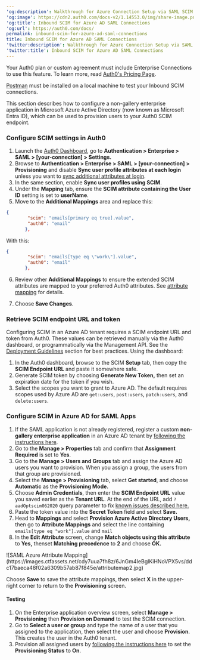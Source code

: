 ---
'og:description': Walkthrough for Azure Connection Setup via SAML SCIM
'og:image': https://cdn2.auth0.com/docs-v2/1.14553.0/img/share-image.png
'og:title': Inbound SCIM for Azure AD SAML Connections
'og:url': https://auth0.com/docs/
permalink: inbound-scim-for-azure-ad-saml-connections
title: Inbound SCIM for Azure AD SAML Connections
'twitter:description': Walkthrough for Azure Connection Setup via SAML SCIM
'twitter:title': Inbound SCIM for Azure AD SAML Connections
---
<Card title="Before you start">

Your Auth0 plan or custom agreement must include Enterprise Connections to use this feature. To learn more, read [Auth0's Pricing Page](https://auth0.com/pricing).

[Postman](https://www.postman.com/downloads/) must be installed on a local machine to test your Inbound SCIM connections.

</Card>

This section describes how to configure a non-gallery enterprise application in Microsoft Azure Active Directory (now known as Microsoft Entra ID), which can be used to provision users to your Auth0 SCIM endpoint.

### Configure SCIM settings in Auth0

1. Launch the [Auth0 Dashboard](https://manage.auth0.com/#/), go to **Authentication > Enterprise > SAML > [your-connection] > Settings.**
2. Browse to **Authentication > Enterprise > SAML > [your-connection] > Provisioning** and disable **Sync user profile attributes at each login** unless you want to [sync additional attributes at login](/docs/authenticate/protocols/scim/configure-inbound-scim).
3. In the same section, enable **Sync user profiles using SCIM**.
4. Under the **Mapping** tab, ensure the **SCIM attribute containing the User ID** setting is set to **userName**.
5. Move to the **Additional Mappings** area and replace this:

```json lines
{
		"scim": "emails[primary eq true].value",
		"auth0": "email"
	   },
```






With this:

```json lines
{
		"scim": "emails[type eq \"work\"].value",
		"auth0": "email"
	   },
```






6. Review other **Additional Mappings** to ensure the extended SCIM attributes are mapped to your preferred Auth0 attributes. See [attribute mapping](/docs/authenticate/protocols/scim/configure-inbound-scim#attribute-mapping) for details.

7. Choose **Save Changes**.

### Retrieve SCIM endpoint URL and token

Configuring SCIM in an Azure AD tenant requires a SCIM endpoint URL and token from Auth0. These values can be retrieved manually via the <Tooltip tip="Auth0 Dashboard: Auth0's main product to configure your services." cta="View Glossary" href="/docs/glossary?term=Auth0+dashboard">Auth0 dashboard</Tooltip>, or programmatically via the <Tooltip tip="Management API: A product to allow customers to perform administrative tasks." cta="View Glossary" href="/docs/glossary?term=Management+API">Management API</Tooltip>. See the [Deployment Guidelines](/docs/authenticate/protocols/scim/configure-inbound-scim#deployment-guidelines) section for best practices. Using the dashboard:

1. In the Auth0 dashboard, browse to the SCIM **Setup** tab, then copy the **SCIM Endpoint URL** and paste it somewhere safe.
2. Generate SCIM token by choosing **Generate New Token,** then set an expiration date for the token if you wish.
3. Select the scopes you want to grant to Azure AD. The default requires scopes used by Azure AD are `get:users`, `post:users`, `patch:users`, and `delete:users`.

### Configure SCIM in Azure AD for SAML Apps

1. If the SAML application is not already registered, register a custom **non-gallery enterprise application** in an Azure AD tenant by [following the instructions here](https://community.auth0.com/t/setting-up-azure-ad-as-saml-enterprise-connection/87829).
2. Go to the **Manage > Properties** tab and confirm that **Assignment Required** is set to **Yes**.
3. Go to the **Manage > Users and Groups** tab and assign the Azure AD users you want to provision. When you assign a group, the users from that group are provisioned.
4. Select the **Manage > Provisioning** tab, select **Get started**, and choose **Automatic** as the **Provisioning Mode.**
5. Choose **Admin Credentials**, then enter the **SCIM Endpoint URL** value you saved earlier as the **Tenant URL**. At the end of the URL, add `?aadOptscim062020` query parameter to fix [known issues described here.](https://learn.microsoft.com/en-us/azure/active-directory/app-provisioning/application-provisioning-config-problem-scim-compatibility)
6. Paste the token value into the **Secret Token** field and select **Save.**
7. Head to **Mappings** and select **Provision Azure Active Directory Users,** then go to **Attribute Mappings** and select the line containing `emails[type eq "work"].value` and `mail`
8. In the **Edit Attribute** screen, change **Match objects using this attribute** to **Yes,** thenset **Matching precedence** to **2** and choose **OK.**

<Frame>![SAML Azure Attribute Mapping](https://images.ctfassets.net/cdy7uua7fh8z/6JnGm4IeBglKiHNoVPX5vs/ddc17baeca48f02a6309b57ab87f845e/attributemap2.jpg)</Frame>

Choose **Save** to save the attribute mappings, then select **X** in the upper-right corner to return to the **Provisioning** screen.

#### Testing

1. On the Enterprise application overview screen, select **Manage > Provisioning** then **Provision on Demand** to test the SCIM connection.
2. Go to **Select a user or group** and type the name of a user that you assigned to the application, then select the user and choose **Provision**. This creates the user in the Auth0 tenant.
3. Provision all assigned users by [following the instructions here](https://learn.microsoft.com/en-us/entra/identity/app-provisioning/configure-automatic-user-provisioning-portal#provisioning-status) to set the **Provisioning Status** to **On**.